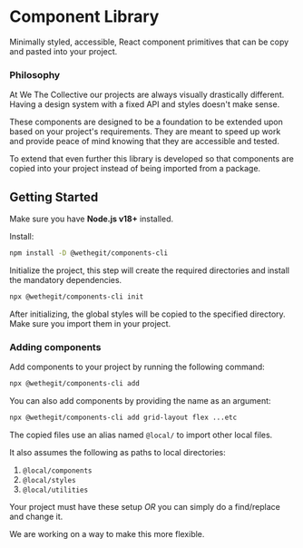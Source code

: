 
<Meta title="Introduction" />

# Component Library

Minimally styled, accessible, React component primitives that can be copy and pasted into your project.

### Philosophy

At We The Collective our projects are always visually drastically different. Having a design system with a fixed API and styles doesn't make sense.

These components are designed to be a foundation to be extended upon based on your project's requirements. They are meant to speed up work and provide peace of mind knowing that they are accessible and tested.

To extend that even further this library is developed so that components are copied into your project instead of being imported from a package.

## Getting Started

Make sure you have **Node.js v18+** installed.

Install:

```bash
npm install -D @wethegit/components-cli
```

Initialize the project, this step will create the required directories and install the mandatory dependencies.

```bash
npx @wethegit/components-cli init
```

After initializing, the global styles will be copied to the specified directory. Make sure you import them in your project.

### Adding components

Add components to your project by running the following command:

```bash
npx @wethegit/components-cli add
```

You can also add components by providing the name as an argument:

```bash
npx @wethegit/components-cli add grid-layout flex ...etc
```

The copied files use an alias named `@local/` to import other local files.

It also assumes the following as paths to local directories:

1. `@local/components`
2. `@local/styles`
3. `@local/utilities`

Your project must have these setup _OR_ you can simply do a find/replace and change it.

We are working on a way to make this more flexible.
